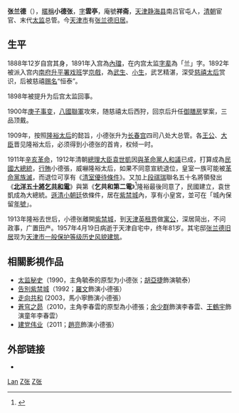 {{東亞宦官
|名稱 =張蘭德
|身份 =[[總管太監|總管太監]]
|國家 =[[清朝|清]]
|時代 =
|政權 =
|主君 =[[慈禧太后|慈禧太后]]→[[隆裕太后|隆裕太后]]
|屆數 =
|最高職務 =
|前任 =[[李連英|李連英]]
|繼任 =— 
|圖片名稱 =Xiao de zhang.jpg
|圖片大小 =200px
|圖片說明 =小德張
|氏 =
|姓 =
|名 =
|姓名 =張蘭德
|字 =雲亭
|號=祥齋
|官職 =
|封爵 =
|封號 =
|封地 =
|尊號 =
|族裔 = 
|旗籍 = <!--清朝旗人專用-->
|氏族 =
|籍貫 =
|祖籍 =
|本籍 =
|出身地 =
|府邸 =
|世系 = 
|初名 =
|小字 =
|別名 =張恆泰
|通稱 =小德張
|法號 =
|其他名號 =
|出生日期 =1876年
|出生地點 ={{QIN}}[[天津|天津]][[靜海縣|靜海縣]]南呂官屯
|淨身時間 =1888年
|入宮時間 =1891年
|逝世日期 =1957年4月19日（81歲）
|逝世地點 ={{PRC}}[[天津市|天津市]][[張蘭德舊居|自宅]]
|廟號 =
|諡號 =
|墓葬 =
|祠廟 =
|父親 =
|母親 =
|養父=
|養母=
|妻 =<!--有些宦官會娶妻-->
|妻之父 =
|妻之母 =
|兄弟 =
|姊妹 =
|養子 =
|養女 =
|其他親屬 =
|經歷 = 
|著作 =
|注釋 =
}}
'''张兰德'''（{{bd|1876年||1957年|4月19日|Z张}}），[[暱稱|暱稱]]'''小德张'''，[[表字|字]]'''雲亭'''，庵號'''祥斋'''，[[天津|天津]][[静海县|静海县]]南吕官屯人，[[清朝|清朝]]宦官、末代[[太监|太监]]总管。今[[天津市|天津市]]有[[张兰德旧居|张兰德旧居]]。

==生平==
1888年12岁自宫其身，1891年入宫為[[內璫|內璫]]，在内宫太监[[字辈|字辈]]為「兰」字。1892年被派入宫内[[南府升平署戏班|南府升平署戏班]]学[[京剧|京戲]]，為[[武生|武生]]、[[小生|小生]]，武艺精湛，深受[[慈禧太后|慈禧太后]]赏识，后被慈禧[[赐名|赐名]]“恒泰”。

1898年被提升为后宫太监回事。

1900年[[庚子事变|庚子事变]]，[[八國聯軍|八國聯軍]]攻來，随慈禧太后西狩，回京后升任[[御膳房|御膳房]]掌案，三品顶戴。

1909年，按照[[隆裕太后|隆裕太后]]的懿旨，小德张升为[[长春宫|长春宫]]四司八处大总管。各[[王公|王公]]、[[大臣|大臣]]晋见隆裕太后，必须得到小德张的首肯，权倾一时。

1911年[[辛亥革命|辛亥革命]]，1912年清朝[[總理大臣|總理大臣]][[袁世凱|袁世凱]]因[[1911年南北議和|與革命黨人和議]]已成，打算成為[[中華民國|民國]][[中華民國大總統|大總統]]，[[行賄|行賄]]小德張，威嚇隆裕太后，如果不同意宣統退位，皇室一族可能被[[中華革命黨|革命黨]][[族滅|族滅]]，而退位可享有《[[清室優待條件|清室優待條件]]》。又加上[[段祺瑞|段祺瑞]]聯名五十名將領發出《'''[[北洋五十將乞共和電|北洋五十將乞共和電]]'''》與第《'''乞共和第二電'''》<ref>{{Cite web|title=1925年12月30日，北洋军阀皖系将领徐树铮于廊坊车站遭冯玉祥仇杀|url=http://k.sina.cn/article_3579599314_d55c59d20010025u8.html?from=ent&subch=star|accessdate=2020-07-30|date=2017-12-30|last=贵州的高楼|work=k.sina.cn}}</ref>隆裕最後同意了，民國建立，袁世凱成為大總統。[[遜清小朝廷|遜清小朝廷]]依條件，居在[[紫禁城|紫禁城]]內，享有小皇宮，並可在「城內保留[[年號|年號]]」。

1913年隆裕去世后，小德张離開[[紫禁城|紫禁城]]，到[[天津英租界|天津英租界]]做[[寓公|寓公]]，深居简出，不问政事，广置田产。1957年4月19日病逝于天津自宅中，终年81岁。其宅邸[[张兰德旧居|张兰德旧居]]现为[[天津历史风貌建筑|天津市一般保护等级历史风貌建筑]]。

==相關影視作品==
*[[太监秘史|太监秘史]]（1990，主角毓泰的原型为小德张；[[胡亞捷|胡亞捷]]飾演毓泰）
*[[告別紫禁城|告別紫禁城]]（1992；[[羅文|羅文]]飾演小德張）
*[[走向共和|走向共和]] (2003，馬小寧飾演小德張）
*[[蒼穹之昴|蒼穹之昴]]（2010，主角李春雲的原型為小德張；[[余少群|余少群]]飾演李春雲、[[王鶴宇|王鶴宇]]飾演童年李春雲）
*[[建党伟业|建党伟业]]（2011；[[赵亮_(1969年)|趙亮]]飾演小德張）

==外部链接==
* {{cite web |url=http://www.yanruyu.com/jhy/12201.shtml |title=我的祖父小德张 - 民间文化网 诗歌 小说 散文 艺术 绘画 摄影 文集 网恋 文学 散文诗 组诗 下半身 写作 先锋诗歌 抒情诗 报告文学 中国画 |author=<!--Staff writer(s); no by-line.--> |date=2006-07-01 |dead-url=yes |website=www.yanruyu.com |publisher= |archiveurl=https://web.archive.org/web/20160630095002/http://www.yanruyu.com/jhy/12201_1.shtml |archivedate=2016年6月30日 |access-date=2018-02-23 |quote= |df= }}

[[Category:张姓|Lan]]
[[Category:清朝宦官|Z张]]
[[Category:静海人|Z张]]